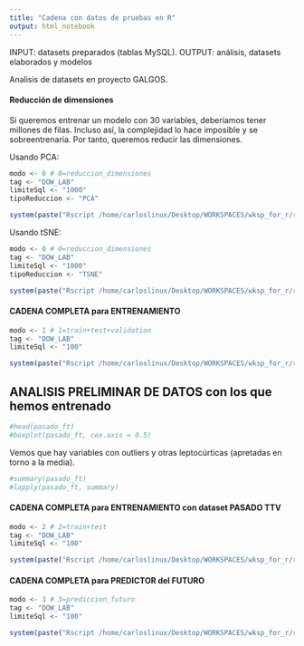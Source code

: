 ```yaml
---
title: "Cadena con datos de pruebas en R"
output: html_notebook
---
```


INPUT: datasets preparados (tablas MySQL).
OUTPUT: análisis, datasets elaborados y modelos

Analisis de datasets en proyecto GALGOS.

#### Reducción de dimensiones
Si queremos entrenar un modelo con 30 variables, deberíamos tener millones de filas. Incluso así, la complejidad lo hace imposible y se sobreentrenaría.
Por tanto, queremos reducir las dimensiones.

Usando PCA:
```r
modo <- 0 # 0=reduccion_dimensiones
tag <- "DOW_LAB"
limiteSql <- "1000"
tipoReduccion <- "PCA"

system(paste("Rscript /home/carloslinux/Desktop/WORKSPACES/wksp_for_r/r_galgos/galgos_dim_reduction.R", modo, tag, limiteSql, tipoReduccion, sep = ' '))
```
Usando tSNE:
```r
modo <- 0 # 0=reduccion_dimensiones
tag <- "DOW_LAB"
limiteSql <- "1000"
tipoReduccion <- "TSNE"

system(paste("Rscript /home/carloslinux/Desktop/WORKSPACES/wksp_for_r/r_galgos/galgos_dim_reduction.R", modo, tag, limiteSql, tipoReduccion, sep = ' '))
```

#### CADENA COMPLETA para ENTRENAMIENTO
```r
modo <- 1 # 1=train+test+validation
tag <- "DOW_LAB"
limiteSql <- "100"

system(paste("Rscript /home/carloslinux/Desktop/WORKSPACES/wksp_for_r/r_galgos/galgos_inteligencia.R", modo, tag, limiteSql, sep = ' '))
```

## ANALISIS PRELIMINAR DE DATOS con los que hemos entrenado
```r
#head(pasado_ft)
#boxplot(pasado_ft, cex.axis = 0.5) 
```
Vemos que hay variables con outliers y otras leptocúrticas (apretadas en torno a la media).
```r
#summary(pasado_ft)
#lapply(pasado_ft, summary)
```


#### CADENA COMPLETA para ENTRENAMIENTO con dataset PASADO TTV
```r
modo <- 2 # 2=train+test
tag <- "DOW_LAB"
limiteSql <- "100"

system(paste("Rscript /home/carloslinux/Desktop/WORKSPACES/wksp_for_r/r_galgos/galgos_regresion_ttv_pasado.R", modo, tag, limiteSql, sep = ' '))
```


#### CADENA COMPLETA para PREDICTOR del FUTURO
```r
modo <- 3 # 3=prediccion_futuro
tag <- "DOW_LAB"
limiteSql <- "100"

system(paste("Rscript /home/carloslinux/Desktop/WORKSPACES/wksp_for_r/r_galgos/galgos_regresion_predictor.R", modo, tag, limiteSql, sep = ' '))
```






